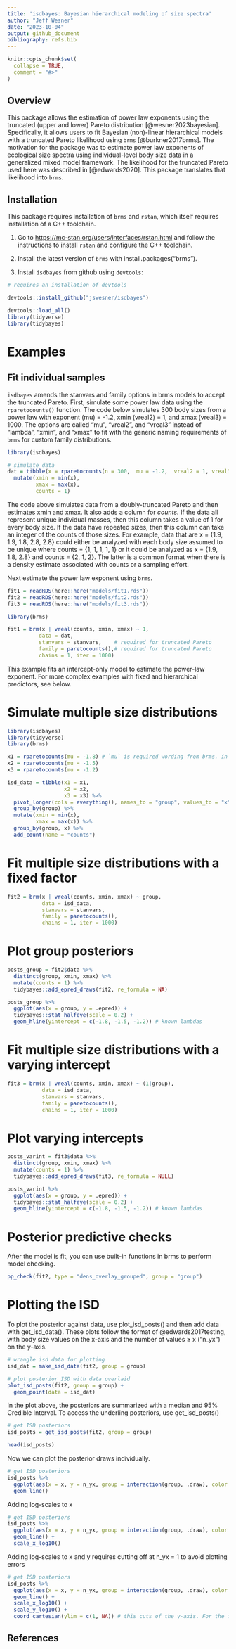 ```yaml
---
title: 'isdbayes: Bayesian hierarchical modeling of size spectra'
author: "Jeff Wesner"
date: "2023-10-04"
output: github_document
bibliography: refs.bib
---
```


```r
knitr::opts_chunk$set(
  collapse = TRUE,
  comment = "#>"
)
```

## Overview

This package allows the estimation of power law exponents using the truncated (upper and lower) Pareto distribution [@wesner2023bayesian]. Specifically, it allows users to fit Bayesian (non)-linear hierarchical models with a truncated Pareto likelihood using `brms` [@burkner2017brms]. The motivation for the package was to estimate power law exponents of ecological size spectra using individual-level body size data in a generalized mixed model framework. The likelihood for the truncated Pareto used here was described in [@edwards2020]. This package translates that likelihood into `brms`.

## Installation

This package requires installation of `brms` and `rstan`, which itself requires installation of a C++ toolchain.

1)  Go to <https://mc-stan.org/users/interfaces/rstan.html> and follow the instructions to install `rstan` and configure the C++ toolchain.

2)  Install the latest version of `brms` with install.packages("brms").

3)  Install `isdbayes` from github using `devtools`:

```r
# requires an installation of devtools

devtools::install_github("jswesner/isdbayes")

```

```r
devtools::load_all()
library(tidyverse)
library(tidybayes)
```


# Examples
## Fit individual samples
`isdbayes` amends the stanvars and family options in brms models to accept the truncated Pareto. First, simulate some power law data using the `rparetocounts()` function. The code below simulates 300 body sizes from a power law with exponent (mu) = -1.2, xmin (vreal2) = 1, and xmax (vreal3) = 1000. The options are called "mu", "vreal2", and "vreal3" instead of "lambda", "xmin", and "xmax" to fit with the generic naming requirements of `brms` for custom family distributions.

```r
library(isdbayes)

# simulate data
dat = tibble(x = rparetocounts(n = 300,  mu = -1.2,  vreal2 = 1, vreal3 = 1000)) %>% 
  mutate(xmin = min(x),
         xmax = max(x),
         counts = 1)

```

The code above simulates data from a doubly-truncated Pareto and then estimates xmin and xmax. It also adds a column for *counts.* If the data all represent unique individual masses, then this column takes a value of 1 for every body size. If the data have repeated sizes, then this column can take an integer of the counts of those sizes. For example, data that are x = {1.9, 1.9, 1.8, 2.8, 2.8} could either be analyzed with each body size assumed to be unique where counts = {1, 1, 1, 1, 1} or it could be analyzed as x = {1.9, 1.8, 2.8} and counts = {2, 1, 2}. The latter is a common format when there is a density estimate associated with counts or a sampling effort.

Next estimate the power law exponent using `brms`.

```r
fit1 = readRDS(here::here("models/fit1.rds"))
fit2 = readRDS(here::here("models/fit2.rds"))
fit3 = readRDS(here::here("models/fit3.rds"))
```


```r
library(brms)

fit1 = brm(x | vreal(counts, xmin, xmax) ~ 1, 
          data = dat,
          stanvars = stanvars,    # required for truncated Pareto
          family = paretocounts(),# required for truncated Pareto
          chains = 1, iter = 1000)

```

This example fits an intercept-only model to estimate the power-law exponent. For more complex examples with fixed and hierarchical predictors, see below.


# Simulate multiple size distributions
```r
library(isdbayes)
library(tidyverse)
library(brms)

x1 = rparetocounts(mu = -1.8) # `mu` is required wording from brms. in this case it means the lambda exponent of the ISD
x2 = rparetocounts(mu = -1.5)
x3 = rparetocounts(mu = -1.2)

isd_data = tibble(x1 = x1,
                  x2 = x2,
                  x3 = x3) %>% 
  pivot_longer(cols = everything(), names_to = "group", values_to = "x") %>% 
  group_by(group) %>% 
  mutate(xmin = min(x),
         xmax = max(x)) %>% 
  group_by(group, x) %>% 
  add_count(name = "counts")
```

# Fit multiple size distributions with a fixed factor
```r
fit2 = brm(x | vreal(counts, xmin, xmax) ~ group, 
           data = isd_data,
           stanvars = stanvars,
           family = paretocounts(),
           chains = 1, iter = 1000)
```

# Plot group posteriors
```r
posts_group = fit2$data %>% 
  distinct(group, xmin, xmax) %>% 
  mutate(counts = 1) %>% 
  tidybayes::add_epred_draws(fit2, re_formula = NA) 

posts_group %>% 
  ggplot(aes(x = group, y = .epred)) + 
  tidybayes::stat_halfeye(scale = 0.2) + 
  geom_hline(yintercept = c(-1.8, -1.5, -1.2)) # known lambdas
```

# Fit multiple size distributions with a varying intercept
```r
fit3 = brm(x | vreal(counts, xmin, xmax) ~ (1|group), 
           data = isd_data,
           stanvars = stanvars,
           family = paretocounts(),
           chains = 1, iter = 1000)
```
# Plot varying intercepts
```r
posts_varint = fit3$data %>% 
  distinct(group, xmin, xmax) %>% 
  mutate(counts = 1) %>% 
  tidybayes::add_epred_draws(fit3, re_formula = NULL) 

posts_varint %>% 
  ggplot(aes(x = group, y = .epred)) + 
  tidybayes::stat_halfeye(scale = 0.2) + 
  geom_hline(yintercept = c(-1.8, -1.5, -1.2)) # known lambdas
```


# Posterior predictive checks
After the model is fit, you can use built-in functions in brms to perform model checking.
```r
pp_check(fit2, type = "dens_overlay_grouped", group = "group")
```

# Plotting the ISD
To plot the posterior against data, use plot_isd_posts() and then add data with get_isd_data(). These plots follow the format of @edwards2017testing, with body size values on the x-axis and the number of values $\geq$ x ("n_yx") on the y-axis. 
```r
# wrangle isd data for plotting
isd_dat = make_isd_data(fit2, group = group)

# plot posterior ISD with data overlaid
plot_isd_posts(fit2, group = group) + 
  geom_point(data = isd_dat)
```

In the plot above, the posteriors are summarized with a median and 95% Credible Interval. To access the underling posteriors, use get_isd_posts()
```r
# get ISD posteriors
isd_posts = get_isd_posts(fit2, group = group)

head(isd_posts)
```

Now we can plot the posterior draws individually.
```r
# get ISD posteriors
isd_posts %>% 
  ggplot(aes(x = x, y = n_yx, group = interaction(group, .draw), color = group)) +
  geom_line()
```

Adding log-scales to x
```r
# get ISD posteriors
isd_posts %>% 
  ggplot(aes(x = x, y = n_yx, group = interaction(group, .draw), color = group)) +
  geom_line() +
  scale_x_log10()
```

Adding log-scales to x and y requires cutting off at n_yx = 1 to avoid plotting errors
```r
# get ISD posteriors
isd_posts %>% 
  ggplot(aes(x = x, y = n_yx, group = interaction(group, .draw), color = group)) +
  geom_line() +
  scale_x_log10() +
  scale_y_log10() + 
  coord_cartesian(ylim = c(1, NA)) # this cuts of the y-axis. For the full posterior plot, remove scale_y_log10() the last line
```
## References

::: {#refs}
:::

